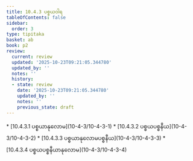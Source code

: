 ```yaml
---
title: 10.4.3 ပစ္စယဝါရ
tableOfContents: false
sidebar:
  order: 3
type: tipitaka
basket: ab
book: p2
review:
  current: review
  updated: '2025-10-23T09:21:05.344780'
  updated_by: ''
  notes: ''
  history:
  - state: review
    date: '2025-10-23T09:21:05.344780'
    updated_by: ''
    notes: ''
    previous_state: draft
---
```



<ReviewStatus review={frontmatter.review} showDetails={true} />

<HypothesisAnnotation frontmatter={frontmatter} />

<DynamicBreadcrumb />



<TableOfContents book="p2" section="10.4.3">
* [10.4.3.1 ပစ္စယာနုလောမ](10-4-3/10-4-3-1)
* [10.4.3.2 ပစ္စယပစ္စနီယ](10-4-3/10-4-3-2)
* [10.4.3.3 ပစ္စယာနုလောမပစ္စနီယ](10-4-3/10-4-3-3)
* [10.4.3.4 ပစ္စယပစ္စနီယာနုလောမ](10-4-3/10-4-3-4)
</TableOfContents>